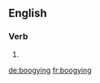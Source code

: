 ==English==

===Verb===
{{head|en|present participle}}

# {{present participle of|boogie|lang=en}}

[[de:boogying]]
[[fr:boogying]]